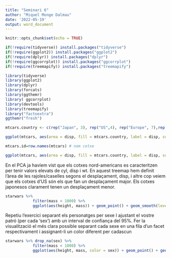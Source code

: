 ---
title: "Seminari 6"
author: "Miquel Monge Dalmau"
date: '2022-05-19'
output: word_document
---

```{r setup, include=FALSE}
knitr::opts_chunk$set(echo = TRUE)
```

```{r requeriments}
if(!require(tidyverse)) install.packages("tidyverse")
if(!require(ggplot2)) install.packages("ggplot2")
if(!require(dplyr)) install.packages("dplyr")
if(!require(ggcorrplot)) install.packages("ggcorrplot")
if(!require(treemapify)) install.packages("treemapify")

library(tidyverse)
library(ggplot2)
library(dplyr)
library(forcats)
library(ggthemr)
library( ggcorrplot)
library(devtools)
library(treemapify)
library("factoextra")
ggthemr("fresh")
```

```{r ex1_treemaps}
mtcars.country <- c(rep("Japan", 3), rep("US",4), rep("Europe", 7),rep("US",3), "Europe", rep("Japan", 3), rep("US",4), rep("Europe", 3), "US", rep("Europe", 3))

ggplot(mtcars, aes(area = disp, fill = mtcars.country, label = disp, subgroup = mtcars.country)) + geom_treemap()  + geom_treemap_subgroup_border() + geom_treemap_subgroup_text(color='white', place='center')
```
```{r ex1_treemaps}
mtcars.id=row.names(mtcars) # nom cotxe

ggplot(mtcars, aes(area = disp, fill = mtcars.country, label = disp, subgroup = mtcars.country)) + geom_treemap()  + geom_treemap_subgroup_border() + geom_treemap_subgroup_text(color='white') + geom_treemap_text(aes(label=mtcars.id))

```
En el PCA ja havíem vist que els cotxes nord-americans es caracteritzen per tenir valors elevats de cyl, disp i wt. En aquest treemap hem definit l’àrea de les rajoles/caselles segons el desplaçament, disp, i altre cop veiem que els cotxes d’US són els que fan un desplaçament major. Els cotxes japonesos clarament tenen un desplaçament menor.


```{r ex2}
starwars %>% 
            filter(mass < 1000) %>%
            ggplot(aes(height, mass)) + geom_point() + geom_smooth(level=.98, method = 'lm') + xlab('Alçada')+ylab('Massa')+ggtitle("Relació alçada massa dels personatges de Starwars")


```

Repetiu l’exercici separant els personatges per sexe I ajustant el vostre patró (per cada ‘sex’) amb un interval de confiança del 95%. Fer la visualització el més clara possible separant cada sexe en una fila d’un facet respectivament i assignant-li un color diferent per cadascun
```{r ex2}
starwars %>% drop_na(sex) %>%
            filter(mass < 1000) %>% 
            ggplot(aes(height, mass, color = sex)) + geom_point() + geom_smooth(method = 'lm', level = .98) + facet_grid(sex~.) + xlab("Alçada") + ylab("Massa") + ggtitle(" Relació alçada-massa segons sexe")


```





















